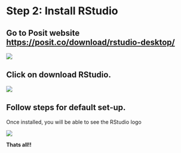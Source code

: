# Step 2: Install RStudio

## Go to Posit website <https://posit.co/download/rstudio-desktop/>

![](images/posit.png)

## Click on download RStudio.

![](images/download_rstudio.png)

## Follow steps for default set-up.

Once installed, you will be able to see the RStudio logo 

![](images/RStudiologo.png)

**Thats all!!**